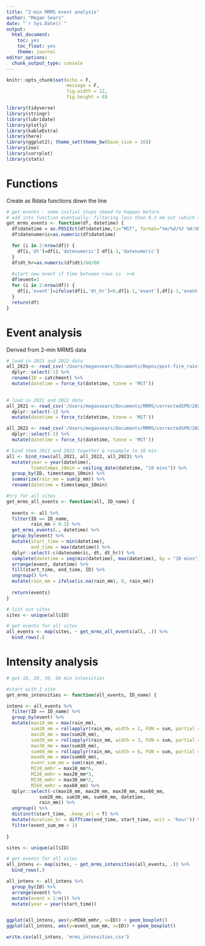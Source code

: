 ```yaml
---
title: "2-min MRMS event analysis"
author: "Megan Sears"
date: "`r Sys.Date()`"
output:
  html_document:
    toc: yes
    toc_float: yes
    theme: journal
editor_options:
  chunk_output_type: console
---
```


```r

knitr::opts_chunk$set(echo = F,
                      message = F,
                      fig.width = 12,
                      fig.height = 6)

library(tidyverse)
library(stringr)
library(lubridate)
library(plotly)
library(kableExtra)
library(here)
library(ggplot2); theme_set(theme_bw(base_size = 16))
library(zoo)
library(corrplot)
library(stats)

```

# Functions
Create as Rdata functions down the line

```r

# get events - some initial steps nbeed to happen before
# add into function eventually: filtering less than 0.3 mm out (which also takes care of 0 mm)
get_mrms_events <- function(df, datetime) {
  df$datetime = as.POSIXct(df$datetime,tz="MST", format="%m/%d/%Y %H:%M")
  df$datenumeric=as.numeric(df$datetime)

  for (i in 2:nrow(df)) {
    df[i,'dt']=df[i,'datenumeric']-df[i-1,'datenumeric']
  }
  df$dt_hr=as.numeric(df$dt)/60/60
  
  #start new event if time between rows is  >=6
  df$event=1
  for (i in 2:nrow(df)) {
    df[i,'event']=ifelse(df[i,'dt_hr']<6,df[i-1,'event'],df[i-1,'event']+1)
  }
  return(df)
}
```

# Event analysis
Derived from 2-min MRMS data

```r

# load in 2021 and 2022 data
all_2023 <- read_csv('/Users/megansears/Documents/Repos/post-fire_rainfall/data/2023_mrms_extract.csv') %>%
  dplyr::select(-1) %>%
  rename(ID = catchment) %>%
  mutate(datetime = force_tz(datetime, tzone = 'MST'))
  

# load in 2021 and 2022 data
all_2021 <- read_csv('/Users/megansears/Documents/MRMS/correctedSPR/2021/catchments_all_extract/catchments_2021_mrms.csv') %>%
  dplyr::select(-1) %>%
  mutate(datetime = force_tz(datetime, tzone = 'MST'))

all_2022 <- read_csv('/Users/megansears/Documents/MRMS/correctedSPR/2022/catchments_2022_mrms.csv') %>%
  dplyr::select(-1) %>%
  mutate(datetime = force_tz(datetime, tzone = 'MST'))

# bind them 2021 and 2022 together & resample to 10 min
all <- bind_rows(all_2021, all_2022, all_2023) %>%
  mutate(year = year(datetime),
         timestamps_10min = ceiling_date(datetime, "10 mins")) %>%
  group_by(ID, timestamps_10min) %>%
  summarize(rain_mm = sum(p_mm)) %>%
  rename(datetime = timestamps_10min)

#try for all sites
get_mrms_all_events <- function(all, ID_name) {
  
  events <- all %>%
  filter(ID == ID_name,
         rain_mm > 0.3) %>%
  get_mrms_events(., datetime) %>%
  group_by(event) %>%
  mutate(start_time = min(datetime),
         end_time = max(datetime)) %>%
  dplyr::select(-c(datenumeric, dt, dt_hr)) %>%
  complete(datetime = seq(min(datetime), max(datetime), by = "10 mins")) %>%
  arrange(event, datetime) %>%
  fill(start_time, end_time, ID) %>%
  ungroup() %>%
  mutate(rain_mm = ifelse(is.na(rain_mm), 0, rain_mm))
    
  return(events)
}

# list out sites 
sites <- unique(all$ID)

# get events for all sites
all_events <- map(sites, ~ get_mrms_all_events(all, .)) %>%
  bind_rows(.)

```

# Intensity analysis

```r

# get 10, 20, 30, 60 min intensities

#start with 1 site
get_mrms_intensities <- function(all_events, ID_name) {

intens <- all_events %>%
  filter(ID == ID_name) %>%
  group_by(event) %>%
  mutate(max10_mm = max(rain_mm),
         sum20_mm = rollapplyr(rain_mm, width = 2, FUN = sum, partial = TRUE),
         max20_mm = max(sum20_mm),
         sum30_mm = rollapplyr(rain_mm, width = 3, FUN = sum, partial = TRUE),
         max30_mm = max(sum30_mm),
         sum60_mm = rollapplyr(rain_mm, width = 6, FUN = sum, partial = TRUE),
         max60_mm = max(sum60_mm),
         event_sum_mm = sum(rain_mm),
         MI10_mmhr = max10_mm*6,
         MI20_mmhr = max20_mm*3,
         MI30_mmhr = max30_mm*2,
         MI60_mmhr = max60_mm) %>%
  dplyr::select(-c(max10_mm, max20_mm, max30_mm, max60_mm,
            sum20_mm, sum30_mm, sum60_mm, datetime,
            rain_mm)) %>%
  ungroup() %>%
  distinct(start_time, .keep_all = T) %>%
  mutate(duration_hr = difftime(end_time, start_time, unit = 'hour')) %>%
  filter(event_sum_mm > 1)
  
}

sites <- unique(all$ID)

# get events for all sites
all_intens <- map(sites, ~ get_mrms_intensities(all_events, .)) %>%
  bind_rows(.)

all_intens <- all_intens %>%
  group_by(ID) %>%
  arrange(event) %>%
  mutate(event = 1:n()) %>%
  mutate(year = year(start_time))


ggplot(all_intens, aes(y=MI60_mmhr, x=ID)) + geom_boxplot()
ggplot(all_intens, aes(y=event_sum_mm, x=ID)) + geom_boxplot()

write.csv(all_intens, 'mrms_intensities.csv')

```

